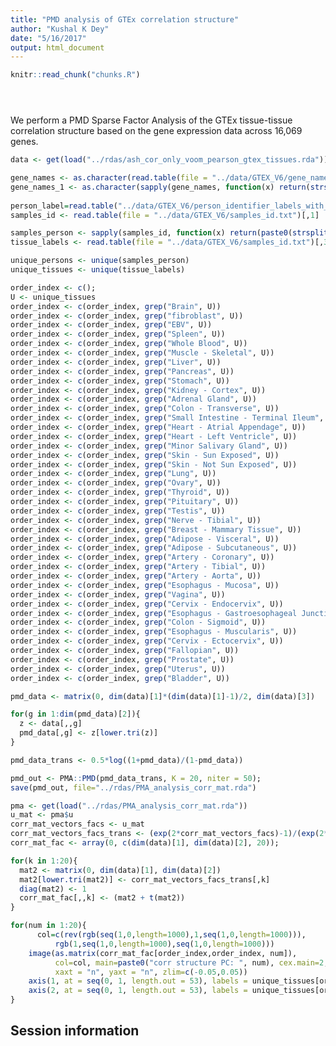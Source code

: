 ```yaml
---
title: "PMD analysis of GTEx correlation structure"
author: "Kushal K Dey"
date: "5/16/2017"
output: html_document
---
```


<!-- The file analysis/chunks.R contains chunks that define default settings
shared across the workflowr files. -->
```r
knitr::read_chunk("chunks.R")
```

<!-- Update knitr chunk options -->
```r
```

<!-- Insert the date the file was last updated -->
```r
```

<!-- Insert the code version (Git commit SHA1) if Git repository exists and R
 package git2r is installed -->
```r
```

We perform a PMD Sparse Factor Analysis of the GTEx tissue-tissue correlation structure based on the gene expression data across 16,069 genes.

```r
data <- get(load("../rdas/ash_cor_only_voom_pearson_gtex_tissues.rda"))

gene_names <- as.character(read.table(file = "../data/GTEX_V6/gene_names_GTEX_V6.txt")[,1])
gene_names_1 <- as.character(sapply(gene_names, function(x) return(strsplit(x, "[.]")[[1]][1])))
 
person_label=read.table("../data/GTEX_V6/person_identifier_labels_with_numbers.txt");
samples_id <- read.table(file = "../data/GTEX_V6/samples_id.txt")[,1]

samples_person <- sapply(samples_id, function(x) return(paste0(strsplit(as.character(x), "-")[[1]][1:2], collapse ="-")))
tissue_labels <- read.table(file = "../data/GTEX_V6/samples_id.txt")[,3]

unique_persons <- unique(samples_person)
unique_tissues <- unique(tissue_labels)
```

```r
order_index <- c();
U <- unique_tissues
order_index <- c(order_index, grep("Brain", U))
order_index <- c(order_index, grep("fibroblast", U))
order_index <- c(order_index, grep("EBV", U))
order_index <- c(order_index, grep("Spleen", U))
order_index <- c(order_index, grep("Whole Blood", U))
order_index <- c(order_index, grep("Muscle - Skeletal", U))
order_index <- c(order_index, grep("Liver", U))
order_index <- c(order_index, grep("Pancreas", U))
order_index <- c(order_index, grep("Stomach", U))
order_index <- c(order_index, grep("Kidney - Cortex", U))
order_index <- c(order_index, grep("Adrenal Gland", U))
order_index <- c(order_index, grep("Colon - Transverse", U))
order_index <- c(order_index, grep("Small Intestine - Terminal Ileum", U))
order_index <- c(order_index, grep("Heart - Atrial Appendage", U))
order_index <- c(order_index, grep("Heart - Left Ventricle", U))
order_index <- c(order_index, grep("Minor Salivary Gland", U))
order_index <- c(order_index, grep("Skin - Sun Exposed", U))
order_index <- c(order_index, grep("Skin - Not Sun Exposed", U))
order_index <- c(order_index, grep("Lung", U))
order_index <- c(order_index, grep("Ovary", U))
order_index <- c(order_index, grep("Thyroid", U))
order_index <- c(order_index, grep("Pituitary", U))
order_index <- c(order_index, grep("Testis", U))
order_index <- c(order_index, grep("Nerve - Tibial", U))
order_index <- c(order_index, grep("Breast - Mammary Tissue", U))
order_index <- c(order_index, grep("Adipose - Visceral", U))
order_index <- c(order_index, grep("Adipose - Subcutaneous", U))
order_index <- c(order_index, grep("Artery - Coronary", U))
order_index <- c(order_index, grep("Artery - Tibial", U))
order_index <- c(order_index, grep("Artery - Aorta", U))
order_index <- c(order_index, grep("Esophagus - Mucosa", U))
order_index <- c(order_index, grep("Vagina", U))
order_index <- c(order_index, grep("Cervix - Endocervix", U))
order_index <- c(order_index, grep("Esophagus - Gastroesophageal Junction", U))
order_index <- c(order_index, grep("Colon - Sigmoid", U))
order_index <- c(order_index, grep("Esophagus - Muscularis", U))
order_index <- c(order_index, grep("Cervix - Ectocervix", U))
order_index <- c(order_index, grep("Fallopian", U))
order_index <- c(order_index, grep("Prostate", U))
order_index <- c(order_index, grep("Uterus", U))
order_index <- c(order_index, grep("Bladder", U))
```

```r
pmd_data <- matrix(0, dim(data)[1]*(dim(data)[1]-1)/2, dim(data)[3])

for(g in 1:dim(pmd_data)[2]){
  z <- data[,,g]
  pmd_data[,g] <- z[lower.tri(z)]
}

pmd_data_trans <- 0.5*log((1+pmd_data)/(1-pmd_data))

```

```r
pmd_out <- PMA::PMD(pmd_data_trans, K = 20, niter = 50);
save(pmd_out, file="../rdas/PMA_analysis_corr_mat.rda")
```

```r
pma <- get(load("../rdas/PMA_analysis_corr_mat.rda"))
u_mat <- pma$u
corr_mat_vectors_facs <- u_mat
corr_mat_vectors_facs_trans <- (exp(2*corr_mat_vectors_facs)-1)/(exp(2*corr_mat_vectors_facs)+1)
corr_mat_fac <- array(0, c(dim(data)[1], dim(data)[2], 20));
```

```r
for(k in 1:20){
  mat2 <- matrix(0, dim(data)[1], dim(data)[2])
  mat2[lower.tri(mat2)] <- corr_mat_vectors_facs_trans[,k]
  diag(mat2) <- 1
  corr_mat_fac[,,k] <- (mat2 + t(mat2))
}

for(num in 1:20){
      col=c(rev(rgb(seq(1,0,length=1000),1,seq(1,0,length=1000))),
          rgb(1,seq(1,0,length=1000),seq(1,0,length=1000)))
    image(as.matrix(corr_mat_fac[order_index,order_index, num]),
          col=col, main=paste0("corr structure PC: ", num), cex.main=2,
          xaxt = "n", yaxt = "n", zlim=c(-0.05,0.05))
    axis(1, at = seq(0, 1, length.out = 53), labels = unique_tissues[order_index], las=2, cex.axis = 0.5)
    axis(2, at = seq(0, 1, length.out = 53), labels = unique_tissues[order_index], las=2, cex.axis = 0.5)
}
```

## Session information

<!-- Insert the session information into the document -->
```r
```
